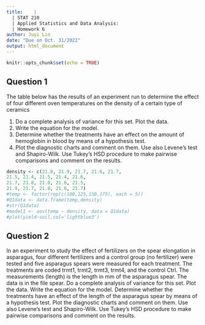 ```yaml
---
title:    |
  | STAT 210
  | Applied Statistics and Data Analysis: 
  | Homework 6
author: Juyi Lin
date: "Due on Oct. 31/2022"
output: html_document
---
```


```r
knitr::opts_chunk$set(echo = TRUE)
```

## Question 1
The table below has the results of an experiment run to determine the effect of four different oven temperatures on the density of a certain type of ceramics

1. Do a complete analysis of variance for this set. Plot the data. 
2. Write the equation for the model. 
3. Determine whether the treatments have an effect on the amount of hemoglobin in blood by means of a hypothesis test.
4. Plot the diagnostic charts and comment on them. Use also Levene’s test and Shapiro-Wilk. Use Tukey’s HSD procedure to make pairwise comparisons and comment on the results.

```r
density <- c(21.8, 21.9, 21.7, 21.6, 21.7,
21.5, 21.4, 21.5, 21.4, 21.6,
21.7, 21.8, 21.8, 21.6, 21.5,
21.9, 21.7, 21.8, 21.6, 21.7)
#temp <- factor(rep(c(100,125,150,175), each = 5))
#Q1data <- data.frame(temp,density)
#str(Q1data)
#model1 <- aov(temp ~ density, data = Q1data)
#plot(yield~soil,col='lightblue3')
```

 
## Question 2
In an experiment to study the effect of fertilizers on the spear elongation in asparagus, four different fertilizers
and a control group (no fertilizer) were tested and five asparagus spears were measured for each treatment.
The treatments are coded trmt1, trmt2, trmt3, trmt4, and the control Ctrl. The measurements (length)
is the length in mm of the asparagus spear. The data is in the file spear.
Do a complete analysis of variance for this set. Plot the data. Write the equation for the model. Determine
whether the treatments have an effect of the length of the asparagus spear by means of a hypothesis test.
Plot the diagnostic charts and comment on them. Use also Levene’s test and Shapiro-Wilk. Use Tukey’s
HSD procedure to make pairwise comparisons and comment on the results.

```r

```


